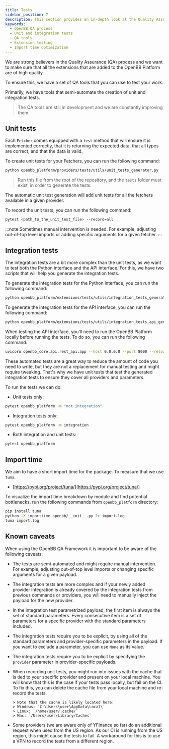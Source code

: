 ```yaml
---
title: Tests
sidebar_position: 7
description: This section provides an in-depth look at the Quality Assurance (QA) process in the OpenBB Platform. It covers the use of QA tools for testing extensions, creation of unit and integration tests, and the importance of maintaining a short import time for the package.
keywords:
  - OpenBB QA process
  - Unit and integration tests
  - QA tools
  - Extension testing
  - Import time optimization
---
```



<HeadTitle title="Tests - Contributor Guidelines - Development | OpenBB Docs" />

We are strong believers in the Quality Assurance (QA) process and we want to make sure that all the extensions that are added to the OpenBB Platform are of high quality.

To ensure this, we have a set of QA tools that you can use to test your work.

Primarily, we have tools that semi-automate the creation of unit and integration tests.

> The QA tools are still in development and we are constantly improving them.

## Unit tests

Each `Fetcher` comes equipped with a `test` method that will ensure it is implemented correctly, that it is returning the expected data, that all types are correct, and that the data is valid.

To create unit tests for your Fetchers, you can run the following command:

```bash
python openbb_platform/providers/tests/utils/unit_tests_generator.py
```

> Run this file from the root of the repository, and the `tests` folder must exist, in order to generate the tests.

The automatic unit test generation will add unit tests for all the fetchers available in a given provider.

To record the unit tests, you can run the following command:

```bash
pytest <path_to_the_unit_test_file> --record=all
```

:::note
Sometimes manual intervention is needed. For example, adjusting out-of-top level imports or adding specific arguments for a given fetcher.
:::

## Integration tests

The integration tests are a bit more complex than the unit tests, as we want to test both the Python interface and the API interface. For this, we have two scripts that will help you generate the integration tests.

To generate the integration tests for the Python interface, you can run the following command:

```bash
python openbb_platform/extensions/tests/utils/integration_tests_generator.py
```

To generate the integration tests for the API interface, you can run the following command:

```bash
python openbb_platform/extensions/tests/utils/integration_tests_api_generator.py
```

When testing the API interface, you'll need to run the OpenBB Platform locally before running the tests. To do so, you can run the following command:

```bash
uvicorn openbb_core.api.rest_api:app --host 0.0.0.0 --port 8000 --reload
```

These automated tests are a great way to reduce the amount of code you need to write, but they are not a replacement for manual testing and might require tweaking. That's why we have unit tests that test the generated integration tests to ensure they cover all providers and parameters.

To run the tests we can do:

- Unit tests only:

```bash
pytest openbb_platform -m "not integration"
```

- Integration tests only:

```bash
pytest openbb_platform -m integration
```

- Both integration and unit tests:

```bash
pytest openbb_platform
```

## Import time

We aim to have a short import time for the package. To measure that we use `tuna`.

- [https://pypi.org/project/tuna/](https://pypi.org/project/tuna/)

To visualize the import time breakdown by module and find potential bottlenecks, run the
following commands from `openbb_platform` directory:

```bash
pip install tuna
python -X importtime openbb/__init__.py 2> import.log
tuna import.log
```

## Known caveats

When using the OpenBB QA Framework it is important to be aware of the following caveats:

- The tests are semi-automated and might require manual intervention. For example, adjusting out-of-top level imports or changing specific arguments for a given payload.

- The integration tests are more complex and if your newly added provider integration is already covered by the
  integration tests from previous commands or providers, you will need to manually inject the payload for the new
  provider.

- In the integration test parametrized payload, the first item is always the set of standard parameters. Every
  consecutive item is a set of parameters for a specific provider with the standard parameters included.

- The integration tests require you to be explicit, by using all of the standard parameters and provider-specific
  parameters in the payload. If you want to exclude a parameter, you can use `None` as its value.

- The integration tests require you to be explicit by specifying the `provider` parameter in provider-specific
  payloads.

- When recording unit tests, you might run into issues with the cache that is tied to your specific provider and present
  on your local machine. You will know that this is the case if your tests pass locally, but fail on the CI. To fix this,
  you can delete the cache file from your local machine and re-record the tests.

      > Note that the cache is likely located here:
      > Windows: `C:\Users\user\AppData\Local\`
      > Linux: `/home/user/.cache/`
      > Mac: `/Users/user/Library/Caches`

- Some providers (we are aware only of YFinance so far) do an additional request when used from the US region. As our CI
  is running from the US region, this might cause the tests to fail. A workaround for this is to use a VPN to record the
  tests from a different region.

